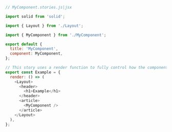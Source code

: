 ```js
// MyComponent.stories.js|jsx

import solid from 'solid';

import { Layout } from './Layout';

import { MyComponent } from './MyComponent';

export default {
  title: 'MyComponent',
  component: MyComponent,
};

// This story uses a render function to fully control how the component renders.
export const Example = {
  render: () => (
    <Layout>
      <header>
        <h1>Example</h1>
      </header>
      <article>
        <MyComponent />
      </article>
    </Layout>
  ),
};
```
